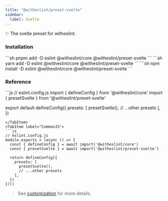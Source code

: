 ```yaml
---
title: "@witheslint/preset-svelte"
sidebar:
  label: Svelte
---
```


✨ The svelte preset for witheslint.

### Installation

<Tabs>
  <TabItem label="pnpm">
  ```sh
  pnpm add -D eslint @witheslint/core @witheslint/preset-svelte
  ```
  </TabItem>
  <TabItem label="yarn">
  ```sh
  yarn add -D eslint @witheslint/core @witheslint/preset-svelte
  ```
  </TabItem>
  <TabItem label="npm">
  ```sh
  npm install -D eslint @witheslint/core @witheslint/preset-svelte
  ```
  </TabItem>
</Tabs>

### Reference

<Tabs>
  <TabItem label="ESModule">
  ```js
  // eslint.config.js
  import { defineConfig } from '@witheslint/core'
  import { presetSvelte } from '@witheslint/preset-svelte'

  export default defineConfig({
    presets: [
      presetSvelte(),
      // ...other presets
    ],
  })
  ```
  </TabItem>
  <TabItem label="CommonJS">
  ```js
  // eslint.config.js
  module.exports = (async () => {
    const { defineConfig } = await import('@witheslint/core')
    const { presetSvelte } = await import('@witheslint/preset-svelte')

    return defineConfig({
      presets: [
        presetSvelte(),
        // ...other presets
      ],
    })
  })()
  ```
  </TabItem>
</Tabs>

> See [customization](/guides/customization) for more details.
